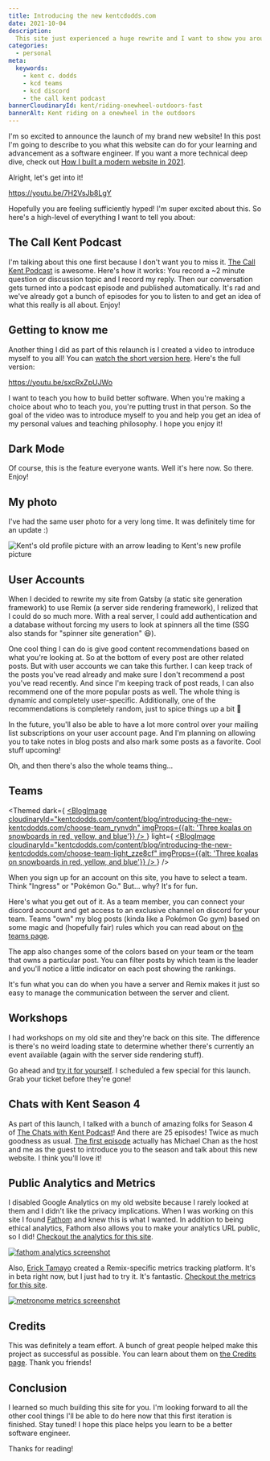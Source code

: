 ```yaml
---
title: Introducing the new kentcdodds.com
date: 2021-10-04
description:
  This site just experienced a huge rewrite and I want to show you around a bit.
categories:
  - personal
meta:
  keywords:
    - kent c. dodds
    - kcd teams
    - kcd discord
    - the call kent podcast
bannerCloudinaryId: kent/riding-onewheel-outdoors-fast
bannerAlt: Kent riding on a onewheel in the outdoors
---
```


I'm so excited to announce the launch of my brand new website! In this post I'm
going to describe to you what this website can do for your learning and
advancement as a software engineer. If you want a more technical deep dive,
check out
[How I built a modern website in 2021](/blog/how-i-built-a-modern-website-in-2021).

Alright, let's get into it!

https://youtu.be/7H2VsJb8LgY

Hopefully you are feeling sufficiently hyped! I'm super excited about this. So
here's a high-level of everything I want to tell you about:

## The Call Kent Podcast

I'm talking about this one first because I don't want you to miss it.
[The Call Kent Podcast](/calls) is awesome. Here's how it works: You record a ~2
minute question or discussion topic and I record my reply. Then our conversation
gets turned into a podcast episode and published automatically. It's rad and
we've already got a bunch of episodes for you to listen to and get an idea of
what this really is all about. Enjoy!

## Getting to know me

Another thing I did as part of this relaunch is I created a video to introduce
myself to you all! You can
[watch the short version here](https://youtu.be/a7VxBwLGcDE). Here's the full
version:

https://youtu.be/sxcRxZpUJWo

I want to teach you how to build better software. When you're making a choice
about who to teach you, you're putting trust in that person. So the goal of the
video was to introduce myself to you and help you get an idea of my personal
values and teaching philosophy. I hope you enjoy it!

## Dark Mode

Of course, this is the feature everyone wants. Well it's here now. So there.
Enjoy!

## My photo

I've had the same user photo for a very long time. It was definitely time for an
update :)

![Kent's old profile picture with an arrow leading to Kent's new profile picture](https://res.cloudinary.com/kentcdodds-com/image/upload/kentcdodds.com/content/blog/introducing-the-new-kentcdodds.com/new-kent_luxjl8.png)

## User Accounts

When I decided to rewrite my site from Gatsby (a static site generation
framework) to use Remix (a server side rendering framework), I relized that I
could do so much more. With a real server, I could add authentication and a
database without forcing my users to look at spinners all the time (SSG also
stands for "spinner site generation" 😆).

One cool thing I can do is give good content recommendations based on what
you're looking at. So at the bottom of every post are other related posts. But
with user accounts we can take this further. I can keep track of the posts
you've read already and make sure I don't recommend a post you've read recently.
And since I'm keeping track of post reads, I can also recommend one of the more
popular posts as well. The whole thing is dynamic and completely user-specific.
Additionally, one of the recommendations is completely random, just to spice
things up a bit 🤌

In the future, you'll also be able to have a lot more control over your mailing
list subscriptions on your user account page. And I'm planning on allowing you
to take notes in blog posts and also mark some posts as a favorite. Cool stuff
upcoming!

Oh, and then there's also the whole teams thing...

## Teams

<Themed
  dark={
    <a href="/signup">
      <BlogImage
        cloudinaryId="kentcdodds.com/content/blog/introducing-the-new-kentcdodds.com/choose-team_rynvdn"
        imgProps={{alt: 'Three koalas on snowboards in red, yellow, and blue'}}
      />
    </a>
  }
  light={
    <a href="/signup">
      <BlogImage
        cloudinaryId="kentcdodds.com/content/blog/introducing-the-new-kentcdodds.com/choose-team-light_zze8cf"
        imgProps={{alt: 'Three koalas on snowboards in red, yellow, and blue'}}
      />
    </a>
  }
/>

When you sign up for an account on this site, you have to select a team. Think
"Ingress" or "Pokémon Go." But... why? It's for fun.

Here's what you get out of it. As a team member, you can connect your discord
account and get access to an exclusive channel on discord for your team. Teams
"own" my blog posts (kinda like a Pokémon Go gym) based on some magic and
(hopefully fair) rules which you can read about on [the teams page](/teams).

The app also changes some of the colors based on your team or the team that owns
a particular post. You can filter posts by which team is the leader and you'll
notice a little indicator on each post showing the rankings.

It's fun what you can do when you have a server and Remix makes it just so easy
to manage the communication between the server and client.

## Workshops

I had workshops on my old site and they're back on this site. The difference is
there's no weird loading state to determine whether there's currently an event
available (again with the server side rendering stuff).

Go ahead and [try it for yourself](/workshops). I scheduled a few special for
this launch. Grab your ticket before they're gone!

## Chats with Kent Season 4

As part of this launch, I talked with a bunch of amazing folks for Season 4 of
[The Chats with Kent Podcast](/chats)! And there are 25 episodes! Twice as much
goodness as usual. [The first episode](/chats/04/01) actually has Michael Chan
as the host and me as the guest to introduce you to the season and talk about
this new website. I think you'll love it!

## Public Analytics and Metrics

I disabled Google Analytics on my old website because I rarely looked at them
and I didn't like the privacy implications. When I was working on this site I
found [Fathom](https://kcd.im/fathom) and knew this is what I wanted. In
addition to being ethical analytics, Fathom also allows you to make your
analytics URL public, so I did!
[Checkout the analytics for this site](https://kcd.im/kcd-fathom).

[![fathom analytics screenshot](https://res.cloudinary.com/kentcdodds-com/image/upload/kentcdodds.com/content/blog/introducing-the-new-kentcdodds.com/fathom_gx7md5.png)](https://kcd.im/kcd-fathom)

Also, [Erick Tamayo](https://twitter.com/ericktamayo) created a Remix-specific
metrics tracking platform. It's in beta right now, but I just had to try it.
It's fantastic.
[Checkout the metrics for this site](https://kcd.im/kcd-metronome).

[![metronome metrics screenshot](https://res.cloudinary.com/kentcdodds-com/image/upload/kentcdodds.com/content/blog/introducing-the-new-kentcdodds.com/metronome_b08gpc.png)](https://kcd.im/kcd-metronome)

## Credits

This was definitely a team effort. A bunch of great people helped make this
project as successful as possible. You can learn about them on
[the Credits page](/credits). Thank you friends!

## Conclusion

I learned so much building this site for you. I'm looking forward to all the
other cool things I'll be able to do here now that this first iteration is
finished. Stay tuned! I hope this place helps you learn to be a better software
engineer.

Thanks for reading!
